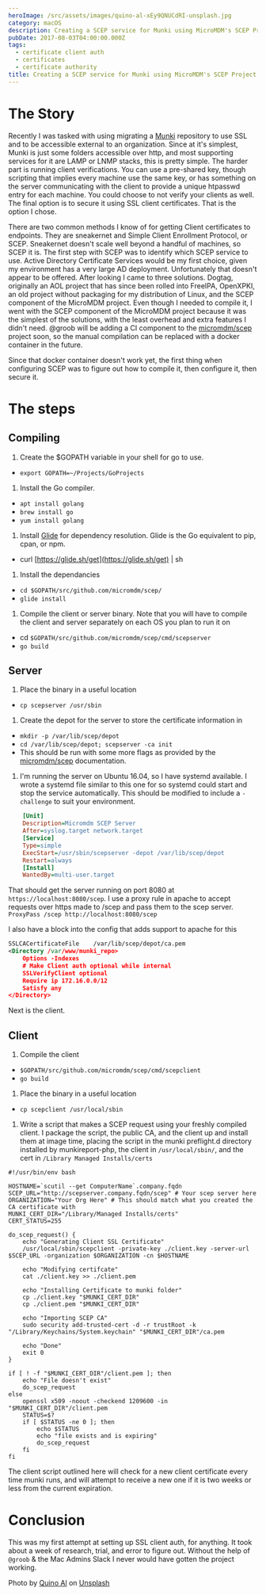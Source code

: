 ```yaml
---
heroImage: /src/assets/images/quino-al-xEy9QNUCdRI-unsplash.jpg
category: macOS
description: Creating a SCEP service for Munki using MicroMDM's SCEP Project
pubDate: 2017-08-03T04:00:00.000Z
tags:
  - certificate client auth
  - certificates
  - certificate authority
title: Creating a SCEP service for Munki using MicroMDM's SCEP Project
---
```


# The Story

Recently I was tasked with using migrating a [Munki](https://github.com/munki/munki) repository to use SSL and to be accessible external to an organization. Since at it's simplest, Munki is just some folders accessible over http, and most supporting services for it are LAMP or LNMP stacks, this is pretty simple. The harder part is running client verifications. You can use a pre-shared key, though scripting that implies every machine use the same key, or has something on the server communicating with the client to provide a unique htpasswd entry for each machine. You could choose to not verify your clients as well. The final option is to secure it using SSL client certificates. That is the option I chose.

There are two common methods I know of for getting Client certificates to endpoints. They are sneakernet and Simple Client Enrollment Protocol, or SCEP. Sneakernet doesn't scale well beyond a handful of machines, so SCEP it is.
The first step with SCEP was to identify which SCEP service to use. Active Directory Certificate Services would be my first choice, given my environment has a very large AD deployment. Unfortunately that doesn't appear to be offered. After looking I came to three solutions. Dogtag, originally an AOL project that has since been rolled into FreeIPA, OpenXPKI, an old project without packaging for my distribution of Linux, and the SCEP component of the MicroMDM project. Even though I needed to compile it, I went with the SCEP component of the MicroMDM project because it was the simplest of the solutions, with the least overhead and extra features I didn't need. @groob will be adding a CI component to the [micromdm/scep](https://github.com/micromdm/scep) project soon, so the manual compilation can be replaced with a docker container in the future.

Since that docker container doesn't work yet, the first thing when configuring SCEP was to figure out how to compile it, then configure it, then secure it.

# The steps

## Compiling

1. Create the $GOPATH variable in your shell for go to use.

- `export GOPATH=~/Projects/GoProjects`

1. Install the Go compiler.

- `apt install golang`
- `brew install go`
- `yum install golang`

1. Install [Glide](https://github.com/Masterminds/glide) for dependency resolution. Glide is the Go equivalent to pip, cpan, or npm.

- curl [https://glide.sh/get](https://glide.sh/get) | sh

1. Install the dependancies

- `cd $GOPATH/src/github.com/micromdm/scep/`
- `glide install`

1. Compile the client or server binary. Note that you will have to compile the client and server separately on each OS you plan to run it on

- cd `$GOPATH/src/github.com/micromdm/scep/cmd/scepserver`
- `go build`

## Server

1. Place the binary in a useful location

- `cp scepserver /usr/sbin`

1. Create the depot for the server to store the certificate information in

- `mkdir -p /var/lib/scep/depot`
- `cd /var/lib/scep/depot; scepserver -ca init`
- This should be run with some more flags as provided by the [micromdm/scep](https://github.com/micromdm/scep) documentation.

1. I'm running the server on Ubuntu 16.04, so I have systemd available. I wrote a systemd file similar to this one for so systemd could start and stop the service automatically. This should be modified to include a `-challenge` to suit your environment.

```ini
    [Unit]
    Description=Micromdm SCEP Server
    After=syslog.target network.target
    [Service]
    Type=simple
    ExecStart=/usr/sbin/scepserver -depot /var/lib/scep/depot
    Restart=always
    [Install]
    WantedBy=multi-user.target
```

That should get the server running on port 8080 at `https://localhost:8080/scep`. I use a proxy rule in apache to accept requests over https made to /scep and pass them to the scep server.
`ProxyPass /scep http://localhost:8080/scep`

I also have a block into the config that adds support to apache for this

```xml
SSLCACertificateFile    /var/lib/scep/depot/ca.pem
<Directory /var/www/munki_repo>
    Options -Indexes
    # Make Client auth optional while internal
    SSLVerifyClient optional
    Require ip 172.16.0.0/12
    Satisfy any
</Directory>
```

Next is the client.

## Client

1. Compile the client

- `$GOPATH/src/github.com/micromdm/scep/cmd/scepclient`
- `go build`

1. Place the binary in a useful location

- `cp scepclient /usr/local/sbin`

1. Write a script that makes a SCEP request using your freshly compiled client. I package the script, the public CA, and the client up and install them at image time, placing the script in the munki preflight.d directory installed by munkireport-php, the client in `/usr/local/sbin/`, and the cert in `/Library Managed Installs/certs`

```shell
#!/usr/bin/env bash

HOSTNAME=`scutil --get ComputerName`.company.fqdn
SCEP_URL="http://scepserver.company.fqdn/scep" # Your scep server here
ORGANIZATION="Your Org Here" # This should match what you created the CA certificate with
MUNKI_CERT_DIR="/Library/Managed Installs/certs"
CERT_STATUS=255

do_scep_request() {
    echo "Generating Client SSL Certificate"
    /usr/local/sbin/scepclient -private-key ./client.key -server-url $SCEP_URL -organization $ORGANIZATION -cn $HOSTNAME

    echo "Modifying certifcate"
    cat ./client.key >> ./client.pem

    echo "Installing Certificate to munki folder"
    cp ./client.key "$MUNKI_CERT_DIR"
    cp ./client.pem "$MUNKI_CERT_DIR"

    echo "Importing SCEP CA"
    sudo security add-trusted-cert -d -r trustRoot -k "/Library/Keychains/System.keychain" "$MUNKI_CERT_DIR"/ca.pem

    echo "Done"
    exit 0
}

if [ ! -f "$MUNKI_CERT_DIR"/client.pem ]; then
    echo "File doesn't exist"
    do_scep_request
else
    openssl x509 -noout -checkend 1209600 -in "$MUNKI_CERT_DIR"/client.pem
    STATUS=$?
    if [ $STATUS -ne 0 ]; then
        echo $STATUS
        echo "file exists and is expiring"
        do_scep_request
    fi
fi
```

The client script outlined here will check for a new client certificate every time munki runs, and will attempt to receive a new one if it is two weeks or less from the current expiration.

# Conclusion

This was my first attempt at setting up SSL client auth, for anything. It took about a week of research, trial, and error to figure out. Without the help of `@groob` & the Mac Admins Slack I never would have gotten the project working.

Photo by [Quino Al](https://unsplash.com/@quinoal?utm_content=creditCopyText&utm_medium=referral&utm_source=unsplash) on [Unsplash](https://unsplash.com/photos/messy-hands-sculpting-on-a-pottery-wheel-in-motion-xEy9QNUCdRI?utm_content=creditCopyText&utm_medium=referral&utm_source=unsplash)
